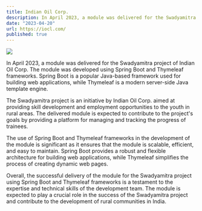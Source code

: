 ```yaml
---
title: Indian Oil Corp.
description: In April 2023, a module was delivered for the Swadyamitra project of Indian Oil Corp. The module was developed using Spring Boot and Thymeleaf frameworks.
date: "2023-04-20"
url: https://iocl.com/
published: true
---
```


[![](/img/IndianOil.png)](https://iocl.com)

In April 2023, a module was delivered for the Swadyamitra project of Indian Oil Corp. The module was developed using Spring Boot and Thymeleaf frameworks. Spring Boot is a popular Java-based framework used for building web applications, while Thymeleaf is a modern server-side Java template engine.

The Swadyamitra project is an initiative by Indian Oil Corp. aimed at providing skill development and employment opportunities to the youth in rural areas. The delivered module is expected to contribute to the project's goals by providing a platform for managing and tracking the progress of trainees.

The use of Spring Boot and Thymeleaf frameworks in the development of the module is significant as it ensures that the module is scalable, efficient, and easy to maintain. Spring Boot provides a robust and flexible architecture for building web applications, while Thymeleaf simplifies the process of creating dynamic web pages.

Overall, the successful delivery of the module for the Swadyamitra project using Spring Boot and Thymeleaf frameworks is a testament to the expertise and technical skills of the development team. The module is expected to play a crucial role in the success of the Swadyamitra project and contribute to the development of rural communities in India.
